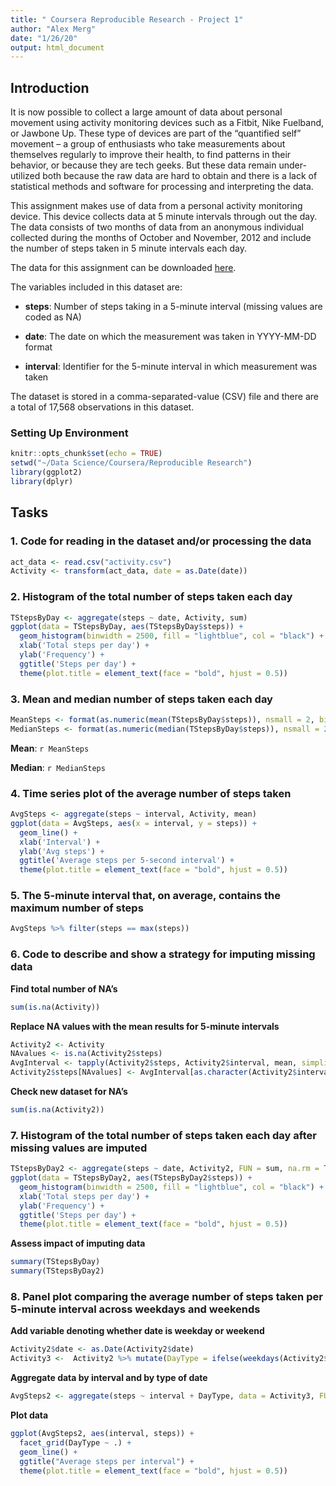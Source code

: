 ```yaml
---
title: " Coursera Reproducible Research - Project 1"
author: "Alex Merg"
date: "1/26/20"
output: html_document
---
```


## Introduction
It is now possible to collect a large amount of data about personal movement using activity monitoring devices such as a Fitbit, Nike Fuelband, or Jawbone Up. These type of devices are part of the “quantified self” movement – a group of enthusiasts who take measurements about themselves regularly to improve their health, to find patterns in their behavior, or because they are tech geeks. But these data remain under-utilized both because the raw data are hard to obtain and there is a lack of statistical methods and software for processing and interpreting the data.

This assignment makes use of data from a personal activity monitoring device. This device collects data at 5 minute intervals through out the day. The data consists of two months of data from an anonymous individual collected during the months of October and November, 2012 and include the number of steps taken in 5 minute intervals each day.

The data for this assignment can be downloaded [here](https://d396qusza40orc.cloudfront.net/repdata%2Fdata%2Factivity.zip).

The variables included in this dataset are:

- **steps**: Number of steps taking in a 5-minute interval (missing values are coded as NA)

- **date**: The date on which the measurement was taken in YYYY-MM-DD format

- **interval**: Identifier for the 5-minute interval in which measurement was taken

The dataset is stored in a comma-separated-value (CSV) file and there are a total of 17,568 observations in this dataset.

### Setting Up Environment

```r
knitr::opts_chunk$set(echo = TRUE)
setwd("~/Data Science/Coursera/Reproducible Research")
library(ggplot2)
library(dplyr)
```
## Tasks

### 1. Code for reading in the dataset and/or processing the data

```r
act_data <- read.csv("activity.csv")
Activity <- transform(act_data, date = as.Date(date))
```

### 2. Histogram of the total number of steps taken each day

```r
TStepsByDay <- aggregate(steps ~ date, Activity, sum)
ggplot(data = TStepsByDay, aes(TStepsByDay$steps)) +
  geom_histogram(binwidth = 2500, fill = "lightblue", col = "black") +
  xlab('Total steps per day') +
  ylab('Frequency') +
  ggtitle('Steps per day') +
  theme(plot.title = element_text(face = "bold", hjust = 0.5))
```

### 3. Mean and median number of steps taken each day

```r
MeanSteps <- format(as.numeric(mean(TStepsByDay$steps)), nsmall = 2, big.mark = ",")
MedianSteps <- format(as.numeric(median(TStepsByDay$steps)), nsmall = 2, big.mark = ",")
```

**Mean**: `r MeanSteps`

**Median**: `r MedianSteps`

### 4. Time series plot of the average number of steps taken

``` r
AvgSteps <- aggregate(steps ~ interval, Activity, mean)
ggplot(data = AvgSteps, aes(x = interval, y = steps)) + 
  geom_line() +
  xlab('Interval') +
  ylab('Avg steps') +
  ggtitle('Average steps per 5-second interval') +
  theme(plot.title = element_text(face = "bold", hjust = 0.5))
```

### 5. The 5-minute interval that, on average, contains the maximum number of steps

``` r
AvgSteps %>% filter(steps == max(steps))
```

### 6. Code to describe and show a strategy for imputing missing data

**Find total number of NA's**
```r
sum(is.na(Activity))
```

**Replace NA values with the mean results for 5-minute intervals**
```r
Activity2 <- Activity
NAvalues <- is.na(Activity2$steps)
AvgInterval <- tapply(Activity2$steps, Activity2$interval, mean, simplify = TRUE, na.rm = TRUE)
Activity2$steps[NAvalues] <- AvgInterval[as.character(Activity2$interval[NAvalues])]
```

**Check new dataset for NA's**
```r
sum(is.na(Activity2))
```

### 7. Histogram of the total number of steps taken each day after missing values are imputed
```r
TStepsByDay2 <- aggregate(steps ~ date, Activity2, FUN = sum, na.rm = TRUE)
ggplot(data = TStepsByDay2, aes(TStepsByDay2$steps)) +
  geom_histogram(binwidth = 2500, fill = "lightblue", col = "black") +
  xlab('Total steps per day') +
  ylab('Frequency') +
  ggtitle('Steps per day') +
  theme(plot.title = element_text(face = "bold", hjust = 0.5))
```

**Assess impact of imputing data**
```r
summary(TStepsByDay)
summary(TStepsByDay2)
```

### 8. Panel plot comparing the average number of steps taken per 5-minute interval across weekdays and weekends

**Add variable denoting whether date is weekday or weekend**
```r
Activity2$date <- as.Date(Activity2$date)
Activity3 <-  Activity2 %>% mutate(DayType = ifelse(weekdays(Activity2$date)=="Saturday" | weekdays(Activity2$date) =="Sunday", "Weekend", "Weekday"))
```

**Aggregate data by interval and by type of date**
```r
AvgSteps2 <- aggregate(steps ~ interval + DayType, data = Activity3, FUN = mean)
```

**Plot data**
```r
ggplot(AvgSteps2, aes(interval, steps)) +
  facet_grid(DayType ~ .) +
  geom_line() +
  ggtitle("Average steps per interval") +
  theme(plot.title = element_text(face = "bold", hjust = 0.5))
```
